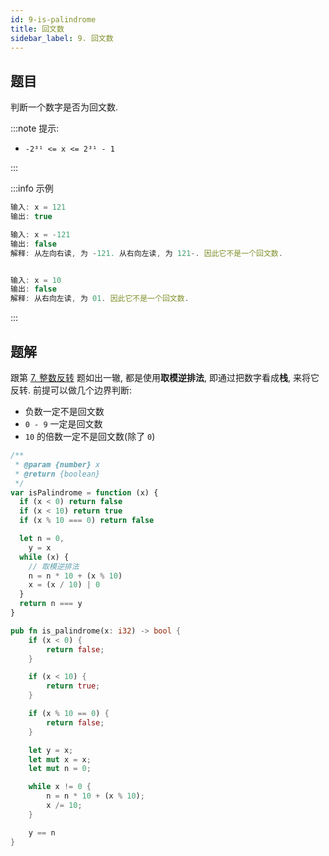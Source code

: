 ```yaml
---
id: 9-is-palindrome
title: 回文数
sidebar_label: 9. 回文数
---
```


## 题目

判断一个数字是否为回文数.

:::note 提示:

- `-2³¹ <= x <= 2³¹ - 1`

:::

:::info 示例

```ts
输入: x = 121
输出: true
```

```ts
输入: x = -121
输出: false
解释: 从左向右读, 为 -121. 从右向左读, 为 121-. 因此它不是一个回文数.
```

```ts

输入: x = 10
输出: false
解释: 从右向左读, 为 01. 因此它不是一个回文数.
```

:::

## 题解

跟第 [7. 整数反转](/leetcode/medium/7-reverse) 题如出一辙, 都是使用**取模逆排法**, 即通过把数字看成**栈**, 来将它反转. 前提可以做几个边界判断:

- 负数一定不是回文数
- `0 - 9` 一定是回文数
- `10` 的倍数一定不是回文数(除了 `0`)


<Tabs>
  <TabItem value="JavaScript" label="JavaScript" default>

```ts
/**
 * @param {number} x
 * @return {boolean}
 */
var isPalindrome = function (x) {
  if (x < 0) return false
  if (x < 10) return true
  if (x % 10 === 0) return false

  let n = 0,
    y = x
  while (x) {
    // 取模逆排法
    n = n * 10 + (x % 10)
    x = (x / 10) | 0
  }
  return n === y
}
```

</TabItem>
<TabItem value="Rust" label="Rust">

```rust
pub fn is_palindrome(x: i32) -> bool {
    if (x < 0) {
        return false;
    }

    if (x < 10) {
        return true;
    }

    if (x % 10 == 0) {
        return false;
    }

    let y = x;
    let mut x = x;
    let mut n = 0;

    while x != 0 {
        n = n * 10 + (x % 10);
        x /= 10;
    }

    y == n
}
```

</TabItem>
</Tabs>
